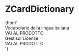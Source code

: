 
<Meta title="Card/ZCardDictionary" component="z-card-dictionary" />

# ZCardDictionary

<Preview>
  <Story name="z-card-dictionary">
    {html`
      <z-card-dictionary
        name="${text('name', 'Lo Zingarelli')}"
        cover="${text('cover', 'https://staticmy.zanichelli.it/catalogo/assets/m40004.9788808194121.jpg')}"
        disabled="${boolean('disabled', false)}"
        flipped="${boolean('flipped', false)}"
      >
        <z-card-dictionary-footer>
          <div slot="top">Vocabolario della lingua italiana</div>
          <div slot="bottom"><z-button variant="primary" style="width:100%;">VAI AL PRODOTTO</z-button></div>
        </z-card-dictionary-footer>
        <z-card-info
          slot="back-info"
          data='{"author":"Nicola Zingarelli","year":"2021","title":"Vocabolario della lingua italiana","description":"A cura di Mario Cannella, Beata Lazzarini","onlineLicense":{"expiration":"31/12/2021","installations":"1"},"offlineLicense":{"expiration":"30/06/2021","installations":"2"}}'
        >
          <z-button variant="tertiary" icon="gear">Gestisci Licenze</z-button>
        </z-card-info>
        <z-card-dictionary-footer slot="back-footer">
          <div slot="bottom"><z-button variant="primary" style="width:100%;" tabindex="1">VAI AL PRODOTTO</z-button></div>
        </z-card-dictionary-footer>
      </z-card-dictionary>
    `}
  </Story>
</Preview>

<Props of="z-card-dictionary" />


